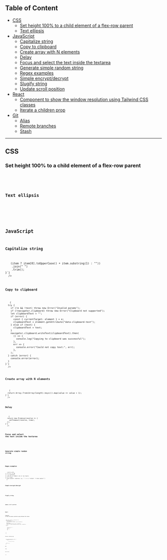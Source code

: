 ## Table of Content

- [CSS](#css)
  - [Set height 100% to a child element of a flex-row parent](#set-height-100-to-a-child-element-of-a-flex-row-parent)
  - [Text ellipsis](#text-ellipsis)
- [JavaScript](#javascript)
  - [Capitalize string](#capitalize-string)
  - [Copy to clipboard](#copy-to-clipboard)
  - [Create array with N elements](#create-array-with-n-elements)
  - [Delay](#delay)
  - [Focus and select the text inside the textarea](#focus-and-select-the-text-inside-the-textarea)
  - [Generate simple random string](#generate-simple-random-string)
  - [Regex examples](#regex-examples)
  - [Simple encrypt/decrypt](#simple-encrypt-decrypt)
  - [Slugify string](#slugify-string)
  - [Update scroll position](#update-scroll-position)
- [React](#react)
  - [Component to show the window resolution using Tailwind CSS classes](#component-to-show-the-window-resolution-using-tailwind-css-classes)
  - [Iterate a children prop](#iterate-a-children-prop)
- [Git](#git)
  - [Alias](#alias)
  - [Remote branches](#remote-branches)
  - [Stash](#stash)

---

## CSS

### Set height 100% to a child element of a flex-row parent

<Collapsible>
  <Code
    language="css"
    fileName="Set height 100% to a child element of flex-row parent"
    code={`.parent{
  align-items: stretch;
}
// or
.child{
  align-self: stretch;
}`}
  />
</Collapsible>

### Text ellipsis

<Collapsible>
  <Code
    language="css"
    fileName="Text ellipsis"
    code={`.ellipsis{
  text-overflow: ellipsis;
  white-space: nowrap;
  overflow: hidden;
}`}
  />
</Collapsible>

## JavaScript

### Capitalize string

<Collapsible>
  <Code
    language="typescript"
    fileName="Capitalize string"
    code={`function convertToCapitalLetter(str: string): string {
  return str
    .toLowerCase()
    .split(" ")
    .map(item => (item ? item[0].toUpperCase() + item.substring(1) : ""))
    .join(" ")
    .trim();
}`}
  />
</Collapsible>

### Copy to clipboard

<Collapsible>
  <Code
    language="typescript"
    fileName="Copy to clipboard"
    code={`async function copyToClipboard(
  e?: T_Object,
  text?: string,
): Promise<any> {
  try {
    if (!e && !text) throw new Error("Invalid params");
    if (!navigator.clipboard) throw new Error("Clipboard not supported");
    let clipboardText = "";
    if (error) {
      const { currentTarget: element } = e;
      clipboardText = element.getAttribute("data-clipboard-text");
    } else if (text) {
      clipboardText = text;
    }
    navigator.clipboard.writeText(clipboardText).then(
      () => {
        console.log("Copying to clipboard was successful");
      },
      err => {
        console.error("Could not copy text:", err);
      },
    );
  } catch (error) {
    console.error(error);
  }
}`}
  />
</Collapsible>

### Create array with N elements

<Collapsible>
  <Code
    language="typescript"
    fileName="Create array with N elements"
    code={`function createArray(length: number): Array<number> {
  return Array.from(Array(length).keys()).map(value => value + 1);
}`}
  />
</Collapsible>

### Delay

<Collapsible>
  <Code
    language="typescript"
    fileName="Delay"
    code={`function delay(time: number): Promise<any> {
  return new Promise(resolve => {
    setTimeout(resolve, time);
  });
}`}
  />
</Collapsible>

### Focus and select the text inside the textarea

<Collapsible>
  <Code
    language="typescript"
    fileName="Delay"
    code={`const element = document.getElementById('my-textarea');
element.focus();
element.select();`}
  />
</Collapsible>

### Generate simple random string

<Collapsible>
  <Code
    language="javascript"
    fileName="Delay"
    code={`function makeSimpleRandomString(length) {
  let result = "";
  const characters = "ABCDEFGHIJKLMNOPQRSTUVWXYZabcdefghijklmnopqrstuvwxyz0123456789";
  const charactersLength = characters.length;
  for (var i = 0; i < length; i++) {
    result += characters.charAt(Math.floor(Math.random() * charactersLength));
  }
  return result;
}`}
  />
</Collapsible>

### Regex examples

<Collapsible>
  <Code
    language="javascript"
    fileName="Regex examples"
    code={`function escapeRegExp(text: string): string {
  return text.replace(/[-[\]{}()*+?.,\\^$|#\s]/g, "\\$&");
}
const replacement = "my";
"my string my string".replace(new RegExp(escapeRegExp(replacement), "g"), "your");
// output: "your string your string"
// -----
// /^(sm:|md:|lg:|xl:)?(tw-my-|tw-mx-|tw-mt-|tw-mb-)\d{1,2}$/
// ^ => starts with
// (x,y,z) => OR
// ? => optional
// /d{1,2} => numbers one or two digits
// $ => ends
"i have spaces".replace(/ /g, "-") => // output: "i-have-spaces"`}
  />
</Collapsible>

### Simple encrypt/decrypt

<Collapsible>
  <Code
    language="typescript"
    fileName="Simple encrypt/decrypt"
    code={`const { AES, enc } = require('crypto-js');
const { CRYPTO_KEY } = process.env;
function encrypt(str) {
  return AES.encrypt(str, CRYPTO_KEY).toString();
}
function decrypt(str) {
  const bytes = AES.decrypt(str, CRYPTO_KEY);
  return bytes.toString(enc.Utf8);
}`}
  />
</Collapsible>

### Slugify string

<Collapsible>
  <Code
    language="typescript"
    fileName="Slugify string"
    code={`function generateSlug(str: string): string {
  let result = str.replace(/^\s+|\s+$/g, "").toLowerCase();
  // remove accents, swap ñ for n, etc
  const FROM = "àáäâèéëêìíïîòóöôùúüûñç·/_,:;";
  const TO = "aaaaeeeeiiiioooouuuunc------";
  for (let i = 0, l = FROM.length; i < l; i += 1) {
    result = result.replace(new RegExp(FROM.charAt(i), "g"), TO.charAt(i));
  }
  result = result
    .replace(/[^a-z0-9 -]/g, "") // remove invalid chars
    .replace(/\s+/g, "-") // collapse whitespace and replace by -
    .replace(/-+/g, "-"); // collapse dashes
  return result;
}`}
  />
</Collapsible>

### Update scroll position

<Collapsible>
  <Code
    language="typescript"
    fileName="Update scroll position"
    code={`function scroll(position: number): void {
  document.getElementById("__next").scrollTop = position;
  document.documentElement.scrollTop = position;
  document.body.scrollTop = position;
  window.scroll({ top: position, behavior: "smooth" });
}`}
  />
</Collapsible>

## React

### Component to show the window resolution using Tailwind CSS classes

<Collapsible>
  <Code
    language="jsx"
    fileName="Component to show the window resolution using Tailwind CSS classes"
    code={`import { useState, useLayoutEffect } from 'react';
const WindowSize = () => {
  const [size, setSize] = useState([0, 0]);
  useLayoutEffect(() => {
    const updateSize = () => {
      setSize([window.innerWidth, window.innerHeight]);
    };
    updateSize();
    window.addEventListener('resize', updateSize);
    return () => window.removeEventListener('resize', updateSize);
  }, []);
  return (
    <div className="root">
      <span>{size.join('x')} | </span>
      <span className="inline-block sm:hidden">mobile</span>{' '}
      <span className="hidden sm:inline-block md:hidden">sm</span>{' '}
      <span className="hidden md:inline-block lg:hidden">md</span>{' '}
      <span className="hidden lg:inline-block">lg</span>
      <style jsx>
        {\`
          .root {
            background-color: rgba(0, 0, 0, 0.5);
            bottom: 0;
            color: white;
            font-weight: bold;
            left: 0;
            padding: 10px;
            position: fixed;
          }
        \`}
      </style>
    </div>
  );
};`}
  />
</Collapsible>

### Iterate a children prop

<Collapsible>
  <Code
    language="jsx"
    fileName="Iterate a children prop"
    code={`<ul>
  {React.Children.map(children, child => {
    if (child.props.myProp === 'x') {
      return (
        <li>
          <span className="tw-font-bold tw-mr-1">☑</span>
          <span className="tw-line-through tw-italic tw-opacity-75">
            {child.props.children}
          </span>
        </li>
      );
    }
    return child;
  })}
</ul>`}
  />
</Collapsible>

## Git

### Alias

<Collapsible>
  <Code
    language="bash"
    fileName="Alias"
    code={`# superlog
git config --global alias.superlog "log --graph --abbrev-commit --decorate --date=relative --format=format:'%C(bold blue)%h%C(reset) - %C(bold green)(%ar)%C(reset) %C(white)%s%C(reset) %C(dim white)- %an%C(reset)%C(bold yellow)%d%C(reset)' --all"
## alias with parameters
git config --global alias.pt-pull '!f() { git checkout development; git pull; git checkout task/PTRAK-$1; git pull; git merge development; }; f'`}
  />
</Collapsible>

### Remote branches

<Collapsible>
  <Code
    language="bash"
    fileName="Remote branches"
    code={`# show remote branches
git remote -v
## prune remote branches list
git remote update origin --prune`}
  />
</Collapsible>

### Stash

<Collapsible>
  <Code
    language="bash"
    fileName="Stash"
    code={`# Save a stash
git stash
## Restore all changes of the last stash
git stash apply
## Show all specific stash changes
git stash show stash@{0} -u
## Delete a specific stash
git stash drop -q stash@{0}
## Show all saved stashes
git stash list
## Restore all changes of a specific stash
git stash apply stash@{0}`}
  />
</Collapsible>
